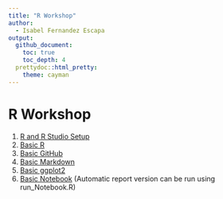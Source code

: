 ```yaml
---
title: "R Workshop"
author:
  - Isabel Fernandez Escapa
output:
  github_document:
    toc: true
    toc_depth: 4
  prettydoc::html_pretty:
    theme: cayman
---
```


# R Workshop



1.  [R and R Studio Setup](01_RSetup.html)
2.  [Basic R](02_BasicR.html)
3.  [Basic GitHub](03_GitHub.html)
4.  [Basic Markdown](04_MarkdownBasics.html)
5.  [Basic ggplot2](05_ggplot2.html)
6.  [Basic Notebook](06_BasicNotebook.html) (Automatic report version can be run using run_Notebook.R)



